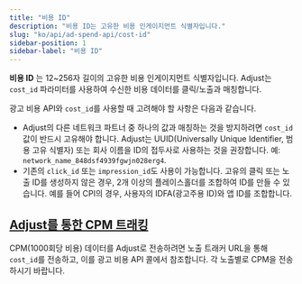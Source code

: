 ```yaml
---
title: "비용 ID"
description: "비용 ID는 고유한 비용 인게이지먼트 식별자입니다."
slug: "ko/api/ad-spend-api/cost-id"
sidebar-position: 1
sidebar-label: "비용 ID"
---
```


**비용 ID** 는 12~256자 길이의 고유한 비용 인게이지먼트 식별자입니다. Adjust는 `cost_id` 파라미터를 사용하여 수신한 비용 데이터를 클릭/노출과 매칭합니다.

광고 비용 API와 `cost_id`를 사용할 때 고려해야 할 사항은 다음과 같습니다.

-  Adjust의 다른 네트워크 파트너 중 하나의 값과 매칭하는 것을 방지하려면 `cost_id` 값이 반드시 고유해야 합니다. Adjust는 UUID\(Universally Unique Identifier, 범용 고유 식별자\) 또는 회사 이름을 ID의 접두사로 사용하는 것을 권장합니다. 예: `network_name_848dsf4939fgwjn028erg4`.
-  기존의 `click_id` 또는 `impression_id`도 사용이 가능합니다. 고유의 클릭 또는 노출 ID를 생성하지 않은 경우, 2개 이상의 플레이스홀더를 조합하여 ID를 만들 수 있습니다. 예를 들어 CPI의 경우, 사용자의 IDFA\(광고주용 ID\)와 앱 ID를 조합합니다.

## [Adjust를 통한 CPM 트래킹](tracking-cpm-with-adjust)

CPM\(1000회당 비용\) 데이터를 Adjust로 전송하려면 노출 트래커 URL을 통해 `cost_id`를 전송하고, 이를 광고 비용 API 콜에서 참조합니다. 각 노출별로 CPM을 전송하시기 바랍니다.
